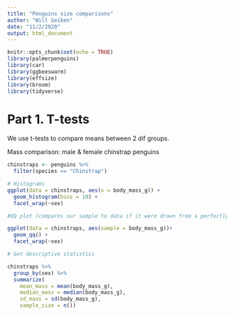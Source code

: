 ```yaml
---
title: "Penguins size comparisons"
author: "Will Geiken"
date: "11/2/2020"
output: html_document
---
```


```r
knitr::opts_chunk$set(echo = TRUE)
library(palmerpenguins)
library(car)
library(ggbeeswarm)
library(effsize)
library(broom)
library(tidyverse)
```

# Part 1. T-tests

We use t-tests to compare means between 2 dif groups.

Mass comparison: male & female chinstrap penguins

```r
chinstraps <- penguins %>% 
  filter(species == "Chinstrap")

# Histograms
ggplot(data = chinstraps, aes(x = body_mass_g)) +
  geom_histogram(bins = 10) +
  facet_wrap(~sex)

#QQ plot (compares our sample to data if it were drawn from a perfectly normally distributed data set)

ggplot(data = chinstraps, aes(sample = body_mass_g))+
  geom_qq() +
  facet_wrap(~sex)

# Get descriptive statistics

chinstraps %>% 
  group_by(sex) %>% 
  summarize(
    mean_mass = mean(body_mass_g),
    median_mass = median(body_mass_g),
    sd_mass = sd(body_mass_g),
    sample_size = n())
```

